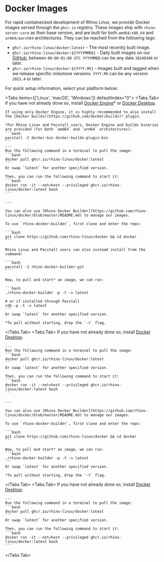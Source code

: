 
# Docker Images

For rapid containerized development of Rhino Linux, we provide Docker images served through the `ghcr.io` registry. These images ship with `rhino-server-core` as their base version, and are built for both `amd64/x86_64` and `arm64/aarch64` architectures. They can be reached from the following tags:

- `ghcr.io/rhino-linux/docker:latest` - The most recently built image.
- `ghcr.io/rhino-linux/docker:${YYYYMMDD}` - Daily built images on our [GitHub](https://github.com/rhino-linux/docker/pkgs/container/docker), between `00:00-01:00 UTC`. `YYYYMMDD` can be any date `20240106` or later.
- `ghcr.io/rhino-linux/docker:${YYYY.MV}` - Images built and tagged when we release specific milestone versions. `YYYY.MV` can be any version `2023.4` or later.

For quick setup information, select your platform below:

<Tabs items={['Linux', 'macOS', 'Windows']} defaultIndex="0">
  <Tabs.Tab>
    If you have not already done so, install [Docker Engine](https://docs.docker.com/engine/install/)* or [Docker Desktop](https://docs.docker.com/desktop/install/linux-install/).
    
    If using only Docker Engine, it is highly recommended to also install the [Docker buildx](https://github.com/docker/buildx)* plugin.

    *For Rhino Linux and Pacstall users, Docker Engine and buildx binaries are provided (for both `amd64` and `arm64` architectures):  
    ```bash
    pacstall -I docker-bin docker-buildx-plugin-bin
    ```
    ---
    Run the following command in a terminal to pull the image:
    ```bash
    docker pull ghcr.io/rhino-linux/docker:latest
    ```
    Or swap `latest` for another specified version.

    Then, you can run the following command to start it:
    ```bash
    docker run -it --net=host --privileged ghcr.io/rhino-linux/docker:latest bash
    ```

    ---

    You can also use [Rhino Docker Builder](https://github.com/rhino-linux/docker/blob/master/README.md) to manage our images.

    To use `rhino-docker-builder`, first clone and enter the repo:

    ```bash
    git clone https://github.com/rhino-linux/docker && cd docker
    ```

    Rhino Linux and Pacstall users can also instead install from the command:

    ```bash
    pacstall -I rhino-docker-builder-git
    ```

    Now, to pull and start* an image, we can run:

    ```bash
    ./rhino-docker-builder -p -t -v latest

    # or if installed through Pacstall
    rdb -p -t -v latest
    ```
    Or swap `latest` for another specified version.

    *To pull without starting, drop the `-t` flag.
  </Tabs.Tab>
  <Tabs.Tab>
    If you have not already done so, install [Docker Desktop](https://docs.docker.com/desktop/install/mac-install/).

    ---
    Run the following command in a terminal to pull the image:
    ```bash
    docker pull ghcr.io/rhino-linux/docker:latest
    ```
    Or swap `latest` for another specified version.

    Then, you can run the following command to start it:
    ```bash
    docker run -it --net=host --privileged ghcr.io/rhino-linux/docker:latest bash
    ```

    ---

    You can also use [Rhino Docker Builder](https://github.com/rhino-linux/docker/blob/master/README.md) to manage our images.

    To use `rhino-docker-builder`, first clone and enter the repo:

    ```bash
    git clone https://github.com/rhino-linux/docker && cd docker
    ```

    Now, to pull and start* an image, we can run:
    ```bash
    ./rhino-docker-builder -p -t -v latest
    ```
    Or swap `latest` for another specified version.

    *To pull without starting, drop the `-t` flag.
  </Tabs.Tab>
  <Tabs.Tab>
    If you have not already done so, install [Docker Desktop](https://docs.docker.com/desktop/install/windows-install/).

    ---
    Run the following command in a terminal to pull the image:
    ```bash
    docker pull ghcr.io/rhino-linux/docker:latest
    ```
    Or swap `latest` for another specified version.

    Then, you can run the following command to start it:
    ```bash
    docker run -it --net=host --privileged ghcr.io/rhino-linux/docker:latest bash
    ```
  </Tabs.Tab>
</Tabs>